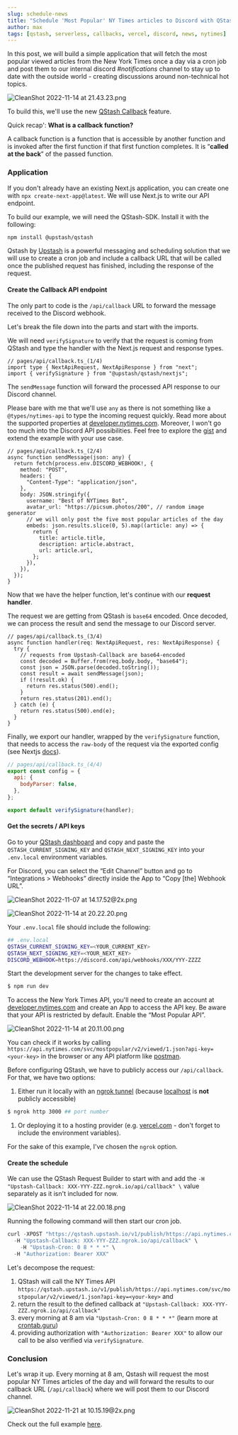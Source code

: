 ```yaml
---
slug: schedule-news
title: "Schedule 'Most Popular' NY Times articles to Discord with QStash"
author: max
tags: [qstash, serverless, callbacks, vercel, discord, news, nytimes]
---
```



In this post, we will build a simple application that will fetch the most
popular viewed articles from the New York Times once a day via a cron job and
post them to our internal discord _#notifications_ channel to stay up to date
with the outside world - creating discussions around non-technical hot topics.

![CleanShot 2022-11-14 at 21.43.23.png](/blog/qstash/news/CleanShot_2022-11-14_at_21.43.23.png)

To build this, we'll use the new [QStash Callback](https://docs.upstash.com/qstash/features/callbacks) feature.

Quick recap': **What is a callback function?**

A callback function is a function that is accessible by another function and is
invoked after the first function if that first function completes. It is
“**called at the back**” of the passed function.

### Application

If you don't already have an existing Next.js application, you can create one
with `npx create-next-app@latest`. We will use Next.js to write our API
endpoint.

To build our example, we will need the QStash-SDK. Install it with the
following:

```bash
npm install @upstash/qstash
```

Qstash by [Upstash](http://upstash.com) is a powerful messaging and scheduling
solution that we will use to create a cron job and include a callback URL that
will be called once the published request has finished, including the response
of the request.

#### Create the Callback API endpoint

The only part to code is the `/api/callback` URL to forward the message received
to the Discord webhook.

Let's break the file down into the parts and start with the imports.

We will need `verifySignature` to verify that the request is coming from QStash
and type the handler with the Next.js request and response types.

```tsx
// pages/api/callback.ts_(1/4)
import type { NextApiRequest, NextApiResponse } from "next";
import { verifySignature } from "@upstash/qstash/nextjs";
```

The `sendMessage` function will forward the processed API response to our
Discord channel.

Please bare with me that we'll use `any` as there is not something like a
`@types/nytimes-api` to type the incoming request quickly. Read more about the
supported properties at
[developer.nytimes.com](https://developer.nytimes.com/docs/most-popular-product/1/routes/viewed/%7Bperiod%7D.json/get).
Moreover, I won't go too much into the Discord API possibilities. Feel free to
explore the
[gist](https://gist.github.com/Birdie0/78ee79402a4301b1faf412ab5f1cdcf9) and
extend the example with your use case.

```tsx
// pages/api/callback.ts_(2/4)
async function sendMessage(json: any) {
  return fetch(process.env.DISCORD_WEBHOOK!, {
    method: "POST",
    headers: {
      "Content-Type": "application/json",
    },
    body: JSON.stringify({
      username: "Best of NYTimes Bot",
      avatar_url: "https://picsum.photos/200", // random image generator
      // we will only post the five most popular articles of the day
      embeds: json.results.slice(0, 5).map((article: any) => {
        return {
          title: article.title,
          description: article.abstract,
          url: article.url,
        };
      }),
    }),
  });
}
```

Now that we have the helper function, let's continue with our **request
handler**.

The request we are getting from QStash is `base64` encoded. Once decoded, we can
process the result and send the message to our Discord server.

```tsx
// pages/api/callback.ts_(3/4)
async function handler(req: NextApiRequest, res: NextApiResponse) {
  try {
    // requests from Upstash-Callback are base64-encoded
    const decoded = Buffer.from(req.body.body, "base64");
    const json = JSON.parse(decoded.toString());
    const result = await sendMessage(json);
    if (!result.ok) {
      return res.status(500).end();
    }
    return res.status(201).end();
  } catch (e) {
    return res.status(500).end(e);
  }
}
```

Finally, we export our handler, wrapped by the `verifySignature` function, that
needs to access the `raw-body` of the request via the exported config (see
Nextjs
[docs](https://nextjs.org/docs/api-routes/request-helpers#custom-config)).

```jsx
// pages/api/callback.ts_(4/4)
export const config = {
  api: {
    bodyParser: false,
  },
};

export default verifySignature(handler);
```

#### Get the secrets / API keys

Go to your [QStash dashboard](https://console.upstash.com/qstash) and copy and
paste the `QSTASH_CURRENT_SIGNING_KEY` and `QSTASH_NEXT_SIGNING_KEY` into your
`.env.local` environment variables.

For Discord, you can select the “Edit Channel” button and go to “Integrations >
Webhooks” directly inside the App to “Copy [the] Webhook URL”.

![CleanShot 2022-11-07 at 14.17.52@2x.png](/blog/qstash/news/CleanShot_2022-11-07_at_14.17.522x.png)

![CleanShot 2022-11-14 at 20.22.20.png](/blog/qstash/news/CleanShot_2022-11-14_at_20.22.20.png)

Your `.env.local` file should include the following:

```bash
## .env.local
QSTASH_CURRENT_SIGNING_KEY=<YOUR_CURRENT_KEY>
QSTASH_NEXT_SIGNING_KEY=<YOUR_NEXT_KEY>
DISCORD_WEBHOOK=https://discord.com/api/webhooks/XXX/YYY-ZZZZ
```

Start the development server for the changes to take effect.

```bash
$ npm run dev
```

To access the New York Times API, you'll need to create an account at
[developer.nytimes.com](http://developer.nytimes.com) and create an App to
access the API key. Be aware that your API is restricted by default. Enable the
“Most Popular API”.

![CleanShot 2022-11-14 at 20.11.00.png](/blog/qstash/news/CleanShot_2022-11-14_at_20.11.00.png)

You can check if it works by calling
`https://api.nytimes.com/svc/mostpopular/v2/viewed/1.json?api-key=<your-key>` in
the browser or any API platform like [postman](https://postman.com).

Before configuring QStash, we have to publicly access our `/api/callback`. For
that, we have two options:

1. Either run it locally with an
   [ngrok tunnel](https://docs.upstash.com/qstash/howto/local-tunnel) (because
   [localhost](http://localhost) is **not** publicly accessible)

```bash
$ ngrok http 3000 ## port number
```

1. Or deploying it to a hosting provider (e.g. [vercel.com](http://vercel.com) -
   don't forget to include the environment variables).

For the sake of this example, I've chosen the `ngrok` option.

#### Create the schedule

We can use the QStash Request Builder to start with and add the
`-H "Upstash-Callback: XXX-YYY-ZZZ.ngrok.io/api/callback" \` value separately as
it isn't included for now.

![CleanShot 2022-11-14 at 22.00.18.png](/blog/qstash/news/CleanShot_2022-11-14_at_22.00.18.png)

Running the following command will then start our cron job.

```jsx
curl -XPOST "https://qstash.upstash.io/v1/publish/https://api.nytimes.com/svc/mostpopular/v2/viewed/1.json?api-key=your-key" \
  -H "Upstash-Callback: XXX-YYY-ZZZ.ngrok.io/api/callback" \ 
	-H "Upstash-Cron: 0 8 * * *" \ 
  -H "Authorization: Bearer XXX"
```

Let's decompose the request:

1. QStash will call the NY Times API
   `https://qstash.upstash.io/v1/publish/https://api.nytimes.com/svc/mostpopular/v2/viewed/1.json?api-key=<your-key>`
   and
2. return the result to the defined callback at
   `"Upstash-Callback: XXX-YYY-ZZZ.ngrok.io/api/callback"`
3. every morning at 8 am via `"Upstash-Cron: 0 8 * * *"` (learn more at
   [crontab.guru](https://crontab.guru/#0_8_*_*_*))
4. providing authorization with `"Authorization: Bearer XXX"` to allow our call
   to be also verified via `verifySignature`.

### Conclusion

Let's wrap it up. Every morning at 8 am, Qstash will request the most popular NY
Times articles of the day and will forward the results to our callback URL
(`/api/callback`) where we will post them to our Discord channel.

![CleanShot 2022-11-21 at 10.15.19@2x.png](/blog/qstash/news/CleanShot_2022-11-21_at_10.15.192x.png)

Check out the full example
[here](https://github.com/upstash/qstash-examples/tree/main/cron-api-nyt).
